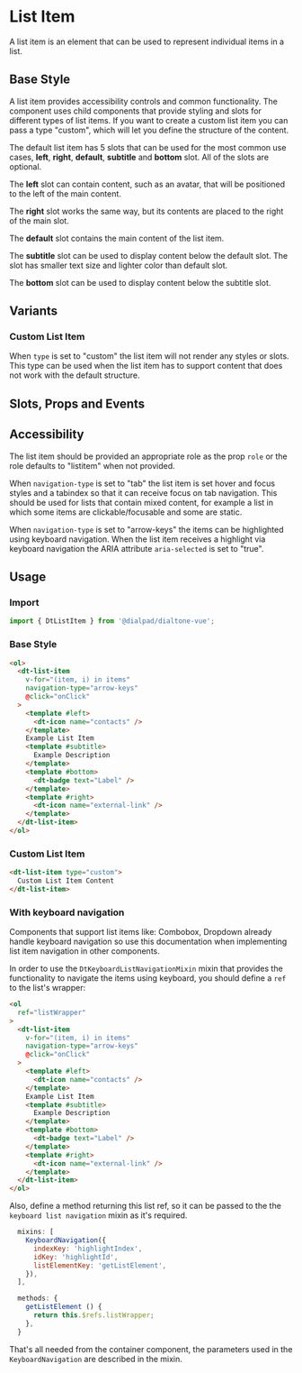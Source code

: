 

<Meta of={ListItemStories}/>

# List Item

<Subtitle>
  A list item is an element that can be used to represent individual items in a list.
</Subtitle>

## Base Style

A list item provides accessibility controls and common functionality. The component uses child
components that provide styling and slots for different types of list items. If you want to create
a custom list item you can pass a type "custom", which will let you define the structure of the content.

The default list item has 5 slots that can be used for the most common use cases,
**left**, **right**, **default**, **subtitle** and **bottom** slot. All of the slots are optional.

The **left** slot can contain content, such as an avatar, that will be positioned to the left
of the main content.

The **right** slot works the same way, but its contents are placed to the right of the main slot.

The **default** slot contains the main content of the list item.

The **subtitle** slot can be used to display content below the default slot. The slot has smaller
text size and lighter color than default slot.

The **bottom** slot can be used to display content below the subtitle slot.

<Canvas>
  <Story of={ItemStories.Default} />
</Canvas>

## Variants

### Custom List Item

When `type` is set to "custom" the list item will not render any styles or slots. This type can be
used when the list item has to support content that does not work with the default structure.

<Canvas>
  <Story of={ItemStories.Custom} />
</Canvas>

## Slots, Props and Events

<Controls />

## Accessibility

The list item should be provided an appropriate role as the prop `role` or the role defaults to "listitem"
when not provided.

When `navigation-type` is set to "tab" the list item is set hover and focus styles and a tabindex so
that it can receive focus on tab navigation. This should be used for lists that contain mixed content, for example
a list in which some items are clickable/focusable and some are static.

When `navigation-type` is set to "arrow-keys" the items can be highlighted using keyboard
navigation. When the list item receives a highlight via keyboard navigation the ARIA attribute
`aria-selected` is set to "true".

## Usage

### Import

```js
import { DtListItem } from '@dialpad/dialtone-vue';
```

### Base Style

```html
<ol>
  <dt-list-item
    v-for="(item, i) in items"
    navigation-type="arrow-keys"
    @click="onClick"
  >
    <template #left>
      <dt-icon name="contacts" />
    </template>
    Example List Item
    <template #subtitle>
      Example Description
    </template>
    <template #bottom>
      <dt-badge text="Label" />
    </template>
    <template #right>
      <dt-icon name="external-link" />
    </template>
  </dt-list-item>
</ol>
```

### Custom List Item

```html
<dt-list-item type="custom">
  Custom List Item Content
</dt-list-item>
```

### With keyboard navigation

Components that support list items like: Combobox, Dropdown already handle keyboard navigation so use this documentation
when implementing list item navigation in other components.

In order to use the `DtKeyboardListNavigationMixin` mixin that provides the functionality to navigate the items
using keyboard, you should define a `ref` to the list's wrapper:

```html
<ol
  ref="listWrapper"
>
  <dt-list-item
    v-for="(item, i) in items"
    navigation-type="arrow-keys"
    @click="onClick"
  >
    <template #left>
      <dt-icon name="contacts" />
    </template>
    Example List Item
    <template #subtitle>
      Example Description
    </template>
    <template #bottom>
      <dt-badge text="Label" />
    </template>
    <template #right>
      <dt-icon name="external-link" />
    </template>
  </dt-list-item>
</ol>
```

Also, define a method returning this list ref, so it can be passed to the the `keyboard list navigation` mixin as it's
required.

```js
  mixins: [
    KeyboardNavigation({
      indexKey: 'highlightIndex',
      idKey: 'highlightId',
      listElementKey: 'getListElement',
    }),
  ],

  methods: {
    getListElement () {
      return this.$refs.listWrapper;
    },
  }
```

That's all needed from the container component, the parameters used in the `KeyboardNavigation` are described in
the mixin.
